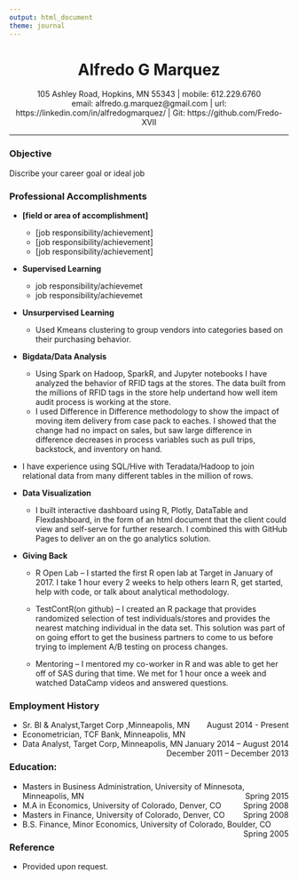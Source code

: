 ```yaml
---
output: html_document
theme: journal
---
```

<center> <h1>Alfredo G Marquez</h1> </center>
<center> 105 Ashley Road, Hopkins, MN 55343 | mobile: 612.229.6760 </center> 
<center> email: alfredo.g.marquez@gmail.com | url: https://linkedin.com/in/alfredogmarquez/ | Git: https://github.com/Fredo-XVII </center>

-----

### Objective

  Discribe your career goal or ideal job

### Professional Accomplishments
  - **[field or area of accomplishment]**
  
    - [job responsibility/achievement]
    - [job responsibility/achievement]
    - [job responsibility/achievement]

  - **Supervised Learning**
  
    - job responsibility/achievemet
    - job responsibility/achievemet
	
  - **Unsurpervised Learning**
    - Used Kmeans clustering to group vendors into categories based on their purchasing behavior.  

  - **Bigdata/Data Analysis**
 
    - Using Spark on Hadoop, SparkR, and Jupyter notebooks I have analyzed the behavior of RFID tags at the stores. The data built from the millions of RFID tags in the store help undertand how well item audit process is working at the store.  
    - I used Difference in Difference methodology to show the impact of moving item delivery from case pack to eaches.  I showed that the change had no impact on sales, but saw large difference in difference decreases in process variables such as pull trips, backstock, and inventory on hand.
  - I have experience using SQL/Hive with Teradata/Hadoop to join relational data from many different tables in the million of rows.    

  - **Data Visualization**
  
    - I built interactive dashboard using R, Plotly, DataTable and Flexdashboard, in the form of an html document that the client could view and self-serve for further research. I combined this with GitHub Pages to deliver an on the go analytics solution.

  - **Giving Back**
  
    - R Open Lab – I started the first R open lab at Target in January of 2017.  I take 1 hour every 2 weeks to help others learn R, get started, help with code, or talk about analytical methodology. 
    
    - TestContR(on github) – I created an R package that provides randomized selection of test individuals/stores and provides the nearest matching individual in the data set.  This solution was part of on going effort to get the business partners to come to us before trying to implement A/B testing on process changes.
    
    - Mentoring – I mentored my co-worker in R and was able to get her off of SAS during that time.  We met for 1 hour once a week and watched DataCamp videos and answered questions.
    

### Employment History
 - <span style="text-align:left;">Sr. BI & Analyst,Target Corp ,Minneapolis, MN
    <span style="float:right;">August 2014 - Present</span>  
 - <span style="text-align:left;">Econometrician, TCF Bank, Minneapolis, MN
    <span style="float:right;">January 2014 – August 2014</span>
 - <span style="text-align:left;">Data Analyst, Target Corp, Minneapolis, MN
    <span style="float:right;">December 2011 – December 2013</span>

    
### Education:
 - <span style="text-align:left;">Masters in Business Administration, University of Minnesota, Minneapolis, MN
    <span style="float:right;">Spring 2015</span>
 - <span style="text-align:left;">M.A in Economics, University of Colorado, Denver, CO
    <span style="float:right;">Spring 2008</span>
 - <span style="text-align:left;">Masters in Finance, University of Colorado, Denver, CO
    <span style="float:right;">Spring 2008</span>
 - <span style="text-align:left;">B.S. Finance, Minor Economics, University of Colorado, Boulder, CO
    <span style="float:right;">Spring 2005</span>


### Reference
  - Provided upon request.
  

